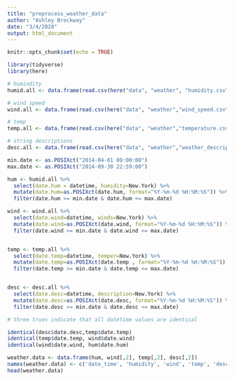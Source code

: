 ```yaml
---
title: "preprocess_weather_data"
author: "Ashley Brockway"
date: "3/4/2020"
output: html_document
---
```


```r
knitr::opts_chunk$set(echo = TRUE)
```


```r
library(tidyverse)
library(here)
```


```r
# humindity 
humid.all <- data.frame(read.csv(here("data", "weather", "humidity.csv")))

# wind speed 
wind.all <- data.frame(read.csv(here("data", "weather","wind_speed.csv")))

# temp 
temp.all <- data.frame(read.csv(here("data", "weather","temperature.csv")))

# string descriptions 
desc.all <- data.frame(read.csv(here("data", "weather","weather_description.csv")))
```

```r
min.date <- as.POSIXct("2014-04-01 00:00:00")
max.date <- as.POSIXct("2014-09-30 22:59:00")

hum <- humid.all %>% 
  select(date.hum = datetime, humidity=New.York) %>% 
  mutate(date.hum=as.POSIXct(date.hum, format="%Y-%m-%d %H:%M:%S")) %>% 
  filter(date.hum >= min.date & date.hum <= max.date)

wind <- wind.all %>%
  select(date.wind=datetime, winds=New.York) %>% 
  mutate(date.wind=as.POSIXct(date.wind, format="%Y-%m-%d %H:%M:%S")) %>% 
  filter(date.wind >= min.date & date.wind <= max.date)


temp <- temp.all %>% 
  select(date.temp=datetime, temper=New.York) %>% 
  mutate(date.temp=as.POSIXct(date.temp , format="%Y-%m-%d %H:%M:%S")) %>% 
  filter(date.temp >= min.date & date.temp <= max.date)


desc <- desc.all %>% 
  select(date.desc=datetime, description=New.York) %>% 
  mutate(date.desc=as.POSIXct(date.desc, format="%Y-%m-%d %H:%M:%S")) %>% 
  filter(date.desc >= min.date & date.desc <= max.date)

```

```r
# three trues indicate that all datetime values are identical 

identical(desc$date.desc,temp$date.temp)
identical(temp$date.temp, wind$date.wind)
identical(wind$date.wind, hum$date.hum)
```

```r
weather.data <- data.frame(hum, wind[,2], temp[,2], desc[,2])
names(weather.data) <- c('date_time', 'humidity', 'wind', 'temp', 'description')
head(weather.data)
```

